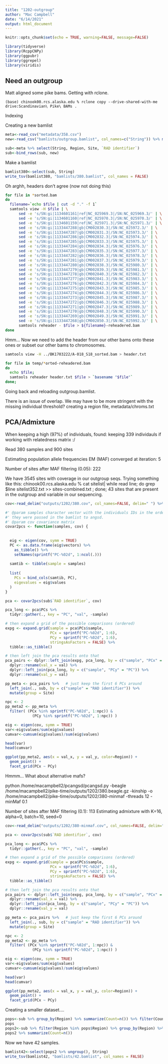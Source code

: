 ```yaml
---
title: "1202-outgroup"
author: "Mac Campbell"
date: "6/14/2021"
output: html_document
---
```


```r
knitr::opts_chunk$set(echo = TRUE, warning=FALSE, message=FALSE)
```

```r
library(tidyverse)
library(RcppCNPy)
library(ggpubr)
library(ggrepel)
library(viridis)
```

## Need an outgroup
Matt aligned some pike bams. Getting with rclone.     

`(base) chinook00.rcs.alaska.edu % rclone copy --drive-shared-with-me drive:Scandinavian\ Pike\ BAMs .`    

Indexing      


Creating a new bamlist

```r
meta<-read_csv("metadata/358.csv")
new<-read_csv("bamlists/outgroup.bamlist", col_names=c("String")) %>% mutate(Region="Western Europe", Site="Western Europe")

sub<-meta %>% select(String, Region, Site, `RAD identifier`)
sub<-bind_rows(sub, new)
```

Make a bamlist
```r
bamlist380<-select(sub, String)
write_tsv(bamlist380, "bamlists/380.bamlist", col_names = FALSE)
```

Oh arghh, headers don't agree (now not doing this)     

```sh
for file in *sorted.bam
do
  filename=`echo $file | cut -d "." -f 1`
  samtools view -H $file | \
      sed -e 's/SN:gi|1134601161|ref|NC_025969.3|/SN:NC_025969.3/' | \
      sed -e 's/SN:gi|1134601160|ref|NC_025970.3|/SN:NC_025970.3/' | \
      sed -e 's/SN:gi|1134601159|ref|NC_025971.3|/SN:NC_025971.3/' | \
      sed -e 's/SN:gi|1133447288|gb|CM002830.3|/SN:NC_025972.3/' | \
      sed -e 's/SN:gi|1133447287|gb|CM002831.3|/SN:NC_025973.3/' | \
      sed -e 's/SN:gi|1133447286|gb|CM002832.3|/SN:NC_025974.3/' | \
      sed -e 's/SN:gi|1133447285|gb|CM002833.3|/SN:NC_025975.3/' | \
      sed -e 's/SN:gi|1133447284|gb|CM002834.3|/SN:NC_025976.3/' | \
      sed -e 's/SN:gi|1133447283|gb|CM002835.3|/SN:NC_025977.3/' | \
      sed -e 's/SN:gi|1133447282|gb|CM002836.3|/SN:NC_025978.3/' | \
      sed -e 's/SN:gi|1133447281|gb|CM002837.3|/SN:NC_025979.3/' | \
      sed -e 's/SN:gi|1133447280|gb|CM002838.3|/SN:NC_025980.3/' | \
      sed -e 's/SN:gi|1133447279|gb|CM002839.3|/SN:NC_025981.3/' | \
      sed -e 's/SN:gi|1133447278|gb|CM002840.3|/SN:NC_025982.3/' | \
      sed -e 's/SN:gi|1133447277|gb|CM002841.3|/SN:NC_025983.3/' | \
      sed -e 's/SN:gi|1133447276|gb|CM002842.3|/SN:NC_025984.3/' | \
      sed -e 's/SN:gi|1133447275|gb|CM002843.3|/SN:NC_025985.3/' | \
      sed -e 's/SN:gi|1133447274|gb|CM002844.3|/SN:NC_025986.3/' | \
      sed -e 's/SN:gi|1133447273|gb|CM002845.3|/SN:NC_025987.3/' | \
      sed -e 's/SN:gi|1133447272|gb|CM002846.3|/SN:NC_025988.3/' | \
      sed -e 's/SN:gi|1133447271|gb|CM002847.3|/SN:NC_025989.3/' | \
      sed -e 's/SN:gi|1133447270|gb|CM002848.3|/SN:NC_025990.3/' | \
      sed -e 's/SN:gi|1133447269|gb|CM002849.3|/SN:NC_025991.3/' | \
      sed -e 's/SN:gi|1133447268|gb|CM002850.3|/SN:NC_025992.3/' | \
      samtools reheader - $file > ${filename}-reheadered.bam
done
```

Hmm... Now we need to add the header from our other bams onto these ones or subset our other bams to chromosomes.   

```sh
samtools view -H ../BK1703222/A-018_S18_sorted.bam > header.txt

for file in temp/*orted-reheadered.bam
do
  echo $file;
  samtools reheader header.txt $file > `basename "$file"`
done;

```
Going back and reloading outgroup.bamlist.     

There is an issue of overlap. We may have to be more stringent with the missing individual threshold? creating a region file, metadata/chroms.txt


## PCA/Admixture
When keeping a high (97%) of individuals, found: keeping 339 individauls if working with relatedness matrix :/

Read 380 samples and 900 sites

Estimating population allele frequencies
EM (MAF) converged at iteration: 5

Number of sites after MAF filtering (0.05): 222


We have 3545 sites with coverage in our outgroup seqs. Trying something like this:
chinook00.rcs.alaska.edu % cat sitelist| while read line; do grep $line sitelist352.txt >> sites-combined.txt ; done;
43 sites that are present in the outgroup and variable in our sequencing.

```r
cov<-read_delim("outputs/1202/380.cov", col_names=FALSE, delim=" ") %>% as.matrix()
```


```r
#' @param samples character vector with the individuals IDs in the order in which
#' they were passed in the bamlist to angsd.
#' @param cov covariance matrix
covar2pcs <- function(samples, cov) {
  
  
  eig <- eigen(cov, symm = TRUE)
  PC <- as.data.frame(eig$vectors) %>%
    as_tibble() %>%
    setNames(sprintf("PC-%02d", 1:ncol(.)))
  
  samtib <- tibble(sample = samples)
  
  list(
    PCs = bind_cols(samtib, PC),
    eigevalues = eig$values
  )
}
```

```r
pca <- covar2pcs(sub$`RAD identifier`, cov)

pca_long <- pca$PCs %>%
  tidyr::gather(., key = "PC", "val", -sample)

# then expand a grid of the possible comparisons (ordered)
expg <- expand.grid(sample = pca$PCs$sample,
                    PCx = sprintf("PC-%02d", 1:6),
                    PCy = sprintf("PC-%02d", 1:6),
                    stringsAsFactors = FALSE) %>%
  tibble::as_tibble()

# then left join the pca results onto that
pca_pairs <- dplyr::left_join(expg, pca_long, by = c("sample", "PCx" = "PC")) %>%
  dplyr::rename(val_x = val) %>%
  dplyr::left_join(pca_long, by = c("sample", "PCy" = "PC")) %>%
  dplyr::rename(val_y = val)

pp_meta <- pca_pairs %>%   # just keep the first 6 PCs around
  left_join(., sub, by = c("sample" = "RAD identifier")) %>%
  mutate(group = Site) 
```

```r
npc <- 2
pp_meta2 <- pp_meta %>%
  filter( (PCx %in% sprintf("PC-%02d", 1:npc)) & 
            (PCy %in% sprintf("PC-%02d", 1:npc)) )

eig <- eigen(cov, symm = TRUE)
var<-eig$values/sum(eig$values)
cumvar<-cumsum(eig$values)/sum(eig$values)

head(var)
head(cumvar)
```

```r
ggplot(pp_meta2, aes(x = val_x, y = val_y, color=Region)) +
  geom_point() +
  facet_grid(PCx ~ PCy)
```



Hmmm... What about alternative mafs?

 python /home/macampbell2/pcangsd/pcangsd.py -beagle /home/macampbell2/pike-time/outputs/1202/380.beagle.gz  -kinship -o /home/macampbell2/pike-time/outputs/1202/380-minmaf -threads 12 -minMaf 0.1

Number of sites after MAF filtering (0.1): 113
Estimating admixture with K=16, alpha=0, batch=10, seed=0

```r
cov<-read_delim("outputs/1202/380-minmaf.cov", col_names=FALSE, delim=" ") %>% as.matrix()
```


```r
pca <- covar2pcs(sub$`RAD identifier`, cov)

pca_long <- pca$PCs %>%
  tidyr::gather(., key = "PC", "val", -sample)

# then expand a grid of the possible comparisons (ordered)
expg <- expand.grid(sample = pca$PCs$sample,
                    PCx = sprintf("PC-%02d", 1:6),
                    PCy = sprintf("PC-%02d", 1:6),
                    stringsAsFactors = FALSE) %>%
  tibble::as_tibble()

# then left join the pca results onto that
pca_pairs <- dplyr::left_join(expg, pca_long, by = c("sample", "PCx" = "PC")) %>%
  dplyr::rename(val_x = val) %>%
  dplyr::left_join(pca_long, by = c("sample", "PCy" = "PC")) %>%
  dplyr::rename(val_y = val)

pp_meta <- pca_pairs %>%   # just keep the first 6 PCs around
  left_join(., sub, by = c("sample" = "RAD identifier")) %>%
  mutate(group = Site) 
```

```r
npc <- 2
pp_meta2 <- pp_meta %>%
  filter( (PCx %in% sprintf("PC-%02d", 1:npc)) & 
            (PCy %in% sprintf("PC-%02d", 1:npc)) )

eig <- eigen(cov, symm = TRUE)
var<-eig$values/sum(eig$values)
cumvar<-cumsum(eig$values)/sum(eig$values)

head(var)
head(cumvar)
```

```r
ggplot(pp_meta2, aes(x = val_x, y = val_y, color=Region)) +
  geom_point() +
  facet_grid(PCx ~ PCy)
```

Creating a smaller dataset....

```r
pops<-sub %>% group_by(Region) %>% summarize(Count=n()) %>% filter(Count >= 7)
pops
pops2<-sub %>% filter(Region %in% pops$Region) %>% group_by(Region) %>% sample_n(7)
pops2 %>% summarize(Count=n())
```

Now we have 42 samples. 

```r
bamlist42<-select(pops2 %>% ungroup(), String)
write_tsv(bamlist42, "bamlists/42.bamlist", col_names = FALSE)
```

